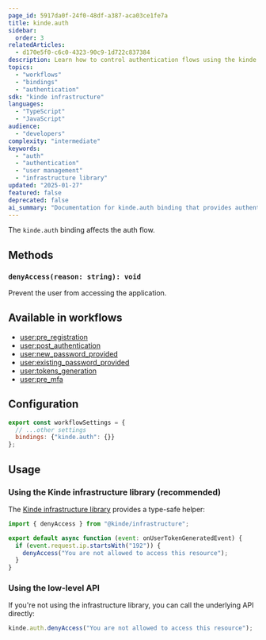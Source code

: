 ```yaml
---
page_id: 5917da0f-24f0-48df-a387-aca03ce1fe7a
title: kinde.auth
sidebar:
  order: 3
relatedArticles:
  - d170e5f0-c6c0-4323-90c9-1d722c837384
description: Learn how to control authentication flows using the kinde.auth binding, including denying access to users based on custom logic in various workflow contexts.
topics:
  - "workflows"
  - "bindings"
  - "authentication"
sdk: "kinde infrastructure"
languages:
  - "TypeScript"
  - "JavaScript"
audience:
  - "developers"
complexity: "intermediate"
keywords:
  - "auth"
  - "authentication"
  - "user management"
  - "infrastructure library"
updated: "2025-01-27"
featured: false
deprecated: false
ai_summary: "Documentation for kinde.auth binding that provides authentication and user management capabilities within workflow contexts."
---
```


The `kinde.auth` binding affects the auth flow.

## Methods

### `denyAccess(reason: string): void`

Prevent the user from accessing the application.

## Available in workflows

- [user:pre_registration](/workflows/example-workflows/pre-user-registration-workflow/)
- [user:post_authentication](/workflows/example-workflows/workflow-user-post-auth/)
- [user:new_password_provided](/workflows/example-workflows/new-password-provided-workflow/)
- [user:existing_password_provided](/workflows/example-workflows/existing-password-provided-workflow/)
- [user:tokens_generation](/workflows/example-workflows/user-token-generation/)
- [user:pre_mfa](/workflows/example-workflows/pre-mfa-workflow/)

## Configuration

```js
export const workflowSettings = {
  // ...other settings
  bindings: {"kinde.auth": {}}
};
```

## Usage

### Using the Kinde infrastructure library (recommended)

The [Kinde infrastructure library](https://github.com/kinde-oss/infrastructure) provides a type-safe helper:

```js
import { denyAccess } from "@kinde/infrastructure";

export default async function (event: onUserTokenGeneratedEvent) {
  if (event.request.ip.startsWith("192")) {
    denyAccess("You are not allowed to access this resource");
  }
}
```

### Using the low-level API

If you're not using the infrastructure library, you can call the underlying API directly:

```js
kinde.auth.denyAccess("You are not allowed to access this resource");
```
